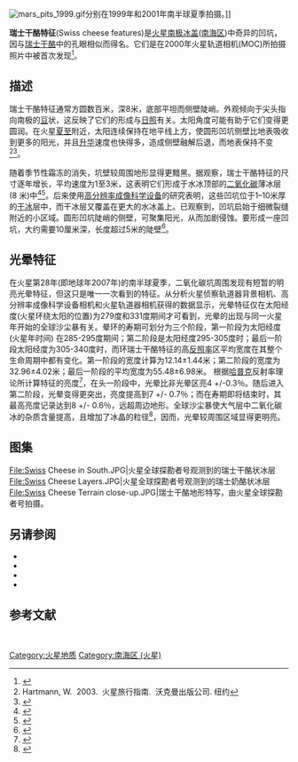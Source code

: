 [[Image:mars_pits_1999.gif|thumb]]分别在1999年和2001年南半球夏季拍摄。]]

'''瑞士干酪特征'''(Swiss cheese features)是[[火星|火星]][[南极高原_(火星)#|南极冰盖]]([[南海区_(火星)|南海区]])中奇异的凹坑，因与[[埃文达芝士|瑞士干酪]]中的孔眼相似而得名。它们是在2000年火星轨道相机(MOC)所拍摄照片中被首次发现<ref>{{cite journal| last1=Thomas | display-authors=etal | journal=自然| date=2000 年| doi = 10.1038/35004528| first1=P. C.| volume=404| issue=6774| pages=161–4| pmid=10724162| title=火星残剩极盖的南北地质差异| bibcode=2000Natur.404..161T| s2cid=4379259 }}</ref>。

==描述==
瑞士干酪特征通常方圆数百米，深8米，底部平坦而侧壁陡峭。外观倾向于尖头指向南极的[[豆类|豆]]状，这反映了它们的形成与[[太阳光|日照]]有关。太阳角度可能有助于它们变得更圆润。在火星[[夏至|夏至]]附近，太阳连续保持在地平线上方，使圆形凹坑侧壁比地表吸收到更多的阳光，并且[[升华|升华]]速度也快得多，造成侧壁融解后退，而地表保持不变<ref>Hartmann, W.  2003.  火星旅行指南.  沃克曼出版公司. 纽约</ref><ref>{{cite journal|doi=10.1016/j.geomorph.2010.11.009|title=冰升华作用的地貌过程：行星视角|journal=地貌学|volume=126|issue=1–2|pages=1–17|year=2011年|last1=Mangold|first1=Nicolas|bibcode=2011Geomo.126....1M}}</ref>。

随着季节性霜冻的消失，坑壁较周围地形显得更黯黑。据观察，瑞士干酪特征的尺寸逐年增长，平均速度为1至3米，这表明它们形成于水冰顶部的[[二氧化碳|二氧化碳]]薄冰层(8 米)中<ref>{{cite journal | title =火星极地瑞士干酪特征形成的升华模型| author = Byrne, S.
| author2 = Ingersoll, A. P.
| journal = [[美国天文学会|美国天文学会]]
| bibcode = 2002DPS....34.0301B | volume = 34 | date = 2002 | pages = 837 }}</ref><ref>{{cite web|url=http://hirise.lpl.arizona.edu/PSP_005095_0935|title=高分辨率成像科学设备-南极残余冰盖－瑞士干酪地形监测(PSP_005095_0935)|website=hirise.lpl.arizona.edu|archive-url=https://web.archive.org/web/20150212023900/http://hirise.lpl.arizona.edu/PSP_005095_0935|archive-date=2015-02-12}}</ref>。后来使用[[高分辨率成像科学设备|高分辨率成像科学设备]]的研究表明，这些凹坑位于1–10米厚的[[干冰|干冰]]层中，而干冰层又覆盖在更大的水冰盖上。已观察到，凹坑启始于细微裂缝附近的小区域。圆形凹坑陡峭的侧壁，可聚集阳光，从而加剧侵蚀。要形成一座凹坑，大约需要10厘米深，长度超过5米的陡壁<ref>{{cite journal|doi=10.1016/j.icarus.2017.01.012|title=火星残余南极冰帽如何形成类似圆形和心形的坑、槽和壕沟|journal=伊卡洛斯|volume=286|pages=69–93|year=2017|last1=Buhler|first1=Peter B.|last2=Ingersoll|first2=Andrew P.|last3=Ehlmann|first3=Bethany L.|last4=Fassett|first4=Caleb I.|last5=Head|first5=James W.|bibcode=2017Icar..286...69B}}</ref>。

==光晕特征==
在火星第28年(即地球年2007年)的南半球夏季，二氧化碳坑周围发现有短暂的明亮光晕特征，但这只是唯一一次看到的特征。从分析火星侦察轨道器背景相机、高分辨率成像科学设备相机和火星轨道器相机获得的数据显示，光晕特征仅在太阳经度(火星环绕太阳的位置)为279度和331度期间才可看到，光晕的出现与同一火星年开始的全球沙尘暴有关。晕环的寿期可划分为三个阶段，第一阶段为太阳经度 (火星年时间) 在285-295度期间；第二阶段是太阳经度295-305度时；最后一阶段太阳经度为305-340度时，而环瑞士干酪特征的高[[反照率|反照率]]区平均宽度在其整个生命周期中都有变化。第一阶段的宽度计算为12.14±1.44米；第二阶段的宽度为32.96±4.02米；最后一阶段的平均宽度为55.48±6.98米。 根据[[布鲁斯·哈普克|哈普克]]反射率理论所计算特征的亮度<ref>{{Cite book|url=https://books.google.com/books?id=3FNzaFuoXY0C&pg=PR11|title=光谱反射和辐射理论|last=Hapke|first=Bruce|date=2012-01-19|publisher=剑桥大学出版社|isbn=978-0-521-88349-8|language=en}}</ref>，在头一阶段中，光晕比非光晕区亮4 +/-0.3％。随后进入第二阶段，光晕变得更突出，亮度提高到7 +/- 0.7％；而在寿期即将结束时，其最高亮度记录达到8 +/- 0.6％，远超周边地形。全球沙尘暴使大气层中二氧化碳冰的杂质含量提高，且增加了冰晶的粒径<ref>{{Cite journal|last1=Becerra|first1=Patricio|last2=Byrne|first2=Shane|last3=Brown|first3=Adrian J.|date=2015-05-01|title=火星南极残冠上短暂明亮的“光晕”：对质量平衡的影响|journal=伊卡洛斯|series=火星动态|volume=251|pages=211–225|doi=10.1016/j.icarus.2014.04.050|issn=0019-1035|bibcode=2015Icar..251..211B}}</ref>，因而，光晕较周围区域显得更明亮。
==图集==
<gallery mode="packed" heights="180px">
File:Swiss Cheese in South.JPG|火星全球探勘者号观测到的瑞士干酪状冰层
File:Swiss Cheese Layers.JPG|火星全球探勘者号观测到的瑞士奶酪状冰层 
File:Swiss Cheese Terrain close-up.JPG|瑞士干酪地形特写，由火星全球探勘者号拍摄。</gallery>
==另请参阅==
* {{annotated link|火星气候}}
* {{annotated link|火星间歇泉}}
* {{annotated link|南海区 (火星)}}
* {{annotated link|南极高原 (火星)}}

==参考文献==
{{Reflist}}
 
{{火星}}
{{Portal bar|太阳系}}
 
[[Category:火星地质|Category:火星地质]]
[[Category:南海区_(火星)|Category:南海区 (火星)]]